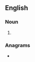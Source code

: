 {{also|wbn|WbN}}
==English==
{{wikipedia|Blood donation}}

===Noun===
{{en-noun}}

# {{initialism of|en|[[whole]] [[blood]] [[number]]}}

===Anagrams===
* {{anagrams|en|a=bnw|NbW}}